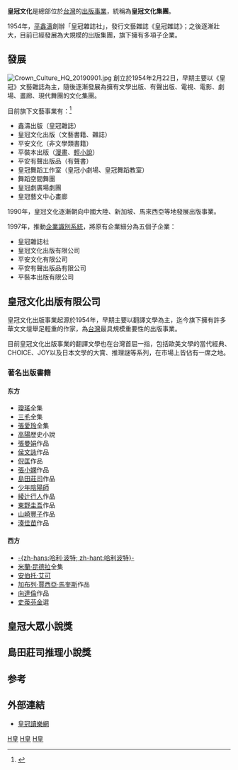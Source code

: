 {{not|皇冠出版集團 (美國)}}
{{Infobox Company 
| company_name       = 皇冠文化出版有限公司
| company_name_en    = Crown Culture Corporation
| company_logo       = File:Crown_Publishing_logo.jpg
| company_type       = 有限公司
| company_slogan     = 
| local_code_name    = TW
| local_code         = 86008945
| foundation         = 1954年2月22日
| location           = {{TWN}}[[臺北市|臺北市]][[松山區_(臺灣)|松山區]]敦化北路120巷50號4樓
| founder            = [[平鑫濤|平鑫濤]]
| key_people         = [[平雲|平雲]]
| industry           = [[出版|出版業]]
| products           = 圖書出版及發行
| capital            = [[新臺幣|新臺幣]]100萬元<ref>[http://www.104.com.tw/jobbank/custjob/index.php?r=cust&j=4c3a43295a363e6748323c1d1d1d1d5f2443a363189j99 皇冠文化出版有限公司產業介紹] {{Wayback|url=http://www.104.com.tw/jobbank/custjob/index.php?r=cust&j=4c3a43295a363e6748323c1d1d1d1d5f2443a363189j99 |date=20170305094808 }}.104人力銀行</ref>
| revenue            = 
| operating_income   = 
| net_income         = 
| num_employees      = 
| accounting_period  = 
| parent             = 
| subsid             = 
| homepage           = [http://www.crown.com.tw/ www.crown.com.tw]
| footnotes          = 1997年以前原名「皇冠文學出版有限公司」（Crown Publishing Co., Ltd.）
| width              = 
}}
'''皇冠文化'''是總部位於[[台灣|台灣]]的[[出版社|出版事業]]，統稱為'''皇冠文化集團'''。

1954年，[[平鑫濤|平鑫濤]]創辦「皇冠雜誌社」，發行文藝雜誌《皇冠雜誌》；之後逐漸壯大，目前已經發展為大規模的出版集團，旗下擁有多項子企業。

==發展==
[[File:Crown_Culture_HQ_20190901.jpg|thumb]]
創立於1954年2月22日，早期主要以《皇冠》文藝雜誌為主，隨後逐漸發展為擁有文學出版、有聲出版、電視、電影、劇場、畫廊、現代舞團的文化集團。

目前旗下文藝事業有：<ref name="Crown">{{Cite web |url=http://www.crown.com.tw/ |title=皇冠文化集團 |accessdate=2007-11-19 |archive-date=2007-10-21 |archive-url=https://web.archive.org/web/20071021020129/http://www.crown.com.tw/ |dead-url=no }}</ref>
*鑫濤出版（皇冠雜誌）
*皇冠文化出版（文藝書籍、雜誌） 
*平安文化（非文學類書籍） 
*平裝本出版（[[漫畫|漫畫]]、[[輕小說|輕小說]]） 
*平安有聲出版品（有聲書） 
*皇冠舞蹈工作室（皇冠小劇場、皇冠舞蹈教室）
*舞蹈空間舞團
*皇冠劇廣場劇團
*皇冠藝文中心畫廊
1990年，皇冠文化逐漸朝向中國大陸、新加坡、馬來西亞等地發展出版事業。

1997年，推動[[企業識別系統|企業識別系統]]，將原有企業細分為五個子企業：
*皇冠雜誌社
*皇冠文化出版有限公司
*平安文化有限公司
*平安有聲出版品有限公司
*平裝本出版有限公司

==皇冠文化出版有限公司==
皇冠文化出版事業起源於1954年，早期主要以翻譯文學為主，迄今旗下擁有許多華文文壇舉足輕重的作家，為[[台灣|台灣]]最具規模重要性的出版事業。

目前皇冠文化出版事業的翻譯文學也在台灣首屈一指，包括歐美文學的當代經典、CHOICE、JOY以及日本文學的大賞、推理謎等系列，在市場上皆佔有一席之地。
===著名出版書籍===
====东方====
*[[瓊瑤|瓊瑤]]全集
*[[三毛|三毛]]全集
*[[張愛玲|張愛玲]]全集
*[[高陽|高陽]]歷史小說
*[[張曼娟|張曼娟]]作品
*[[侯文詠|侯文詠]]作品
*[[倪匡|倪匡]]作品
*[[張小嫻|張小嫻]]作品
*[[島田莊司|島田莊司]]作品
*[[少年陰陽師|少年陰陽師]]
*[[綾辻行人|綾辻行人]]作品
*[[東野圭吾|東野圭吾]]作品
*[[山崎豐子|山崎豐子]]作品
*[[湊佳苗|湊佳苗]]作品

====西方====
*[[哈利·波特|-{zh-hans:哈利·波特; zh-hant:哈利波特}-]]
*[[米蘭·昆德拉|米蘭·昆德拉]]全集
*[[安伯托·艾可|安伯托·艾可]]
*[[加布列·賈西亞·馬奎斯|加布列·賈西亞·馬奎斯]]作品
*[[向達倫|向達倫]]作品
*[[史蒂芬金|史蒂芬金]]選

==皇冠大眾小說獎==
{{main|皇冠大眾小說獎}}

==島田莊司推理小說獎==
{{main|島田莊司推理小說獎}}

==参考==
{{reflist}}
==外部連結==
*[http://www.crown.com.tw/ 皇冠讀樂網] {{Wayback|url=http://www.crown.com.tw/ |date=20071021020129 }}

[[Category:臺灣出版社|H皇]]
[[Category:1954年成立的公司|H皇]]
[[Category:總部位於臺北市松山區的工商業機構|H皇]]